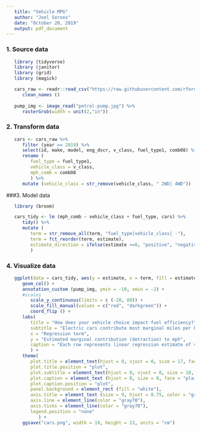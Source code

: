 ```yaml
---
   title: "Vehicle MPG"
   author: "Joel Soroos"
   date: "October 20, 2019"
   output: pdf_document
---
```



### 1. Source data
```r

   library (tidyverse)
   library (janitor) 
   library (grid)
   library (magick)

   cars_raw <- readr::read_csv("https://raw.githubusercontent.com/rfordatascience/tidytuesday/master/data/2019/2019-10-15/big_epa_cars.csv")%>%
      clean_names () 
   	
   pump_img <- image_read("petrol-pump.jpg") %>%
      rasterGrob(width = unit(2,"in"))
```


### 2.  Transform data
```r

   cars <- cars_raw %>%
      filter (year == 2019) %>%
      select(id, make, model, eng_dscr, v_class, fuel_type1, comb08) %>%
      rename (
         fuel_type = fuel_type1,
         vehicle_class = v_class,
         mph_comb = comb08
         ) %>%
      mutate (vehicle_class = str_remove(vehicle_class, " 2WD| 4WD")) 
```


###3.  Model data
```r

   library (broom)

   cars_tidy <- lm (mph_comb ~ vehicle_class + fuel_type, cars) %>%
      tidy() %>%
      mutate (
         term = str_remove_all(term, "fuel_type|vehicle_class| -"),
         term = fct_reorder(term, estimate),
         estimate_direction = ifelse(estimate >=0, "positive", "negative")
         ) 
```


### 4. Visualize data
```r

   ggplot(data = cars_tidy, aes(y = estimate, x = term, fill = estimate_direction)) +
      geom_col() +
      annotation_custom (pump_img, ymin = -10, xmin = -2) +
      #scales
         scale_y_continuous(limits = c (-20, 80)) +
         scale_fill_manual(values = c("red", "darkgreen")) +
         coord_flip () +
      labs(
         title = "How does your vehicle choice impact fuel efficiency?",
         subtitle = "Electric cars contribute most marginal miles per hour on average, vans and pickup trucks detract most.",
         x = "Regression term",
         y = "Estimated marginal contribution (detraction) to mph",
         caption = "Each row represents linear regression estimate of vehicle class & gasoline type indepedent variables vs. miles per gallon dependent variable.\nVisualization: Joel Soroos @soroosj  |  Data: U.S. EPA via R4DS Tidy Tuesday"
         ) +
      theme(
         plot.title = element_text(hjust = 0, vjust = 0, size = 17, face = "bold", margin = margin (0,0,3,0)),
         plot.title.position = "plot",
         plot.subtitle = element_text(hjust = 0, vjust = 0, size = 10, face = "bold", margin = margin (0,0,25,0)),
         plot.caption = element_text (hjust = 0, size = 8, face = "plain", margin = margin (20,0,0,0)),
         plot.caption.position = "plot",
         panel.background = element_rect (fill = "white"),
         axis.title = element_text (size = 9, hjust = 0.75, color = "gray20"),
         axis.line = element_line(color = "gray70"),
         axis.ticks = element_line(color = "gray70"),
         legend.position = "none"
            ) +
      ggsave("cars.png", width = 18, height = 13, units = "cm")
```
